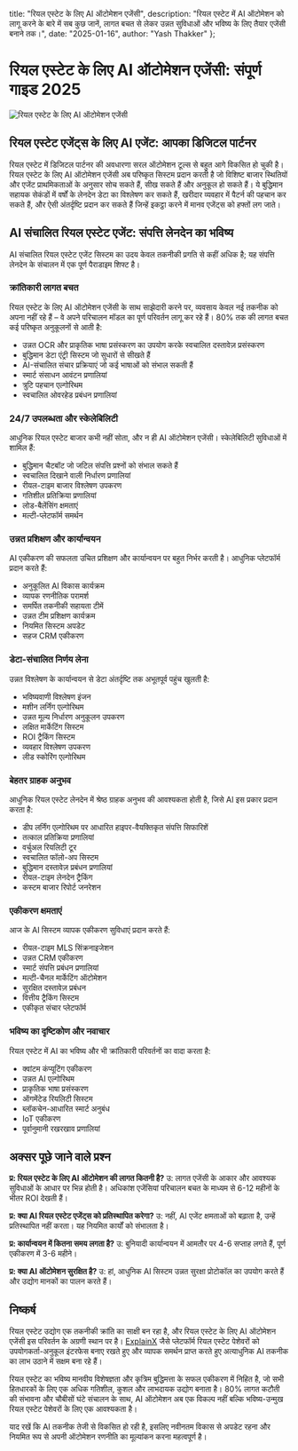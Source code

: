   title: "रियल एस्टेट के लिए AI ऑटोमेशन एजेंसी",
  description: "रियल एस्टेट में AI ऑटोमेशन को लागू करने के बारे में सब कुछ जानें, लागत बचत से लेकर उन्नत सुविधाओं और भविष्य के लिए तैयार एजेंसी बनाने तक।",
  date: "2025-01-16",
  author: "Yash Thakker"
};

# रियल एस्टेट के लिए AI ऑटोमेशन एजेंसी: संपूर्ण गाइड 2025

![रियल एस्टेट के लिए AI ऑटोमेशन एजेंसी](/images/blog-posts/ai-automation-agency-for-real-estate.jpeg)

## रियल एस्टेट एजेंट्स के लिए AI एजेंट: आपका डिजिटल पार्टनर

रियल एस्टेट में डिजिटल पार्टनर की अवधारणा सरल ऑटोमेशन टूल्स से बहुत आगे विकसित हो चुकी है। रियल एस्टेट के लिए AI ऑटोमेशन एजेंसी अब परिष्कृत सिस्टम प्रदान करती है जो विशिष्ट बाजार स्थितियों और एजेंट प्राथमिकताओं के अनुसार सोच सकते हैं, सीख सकते हैं और अनुकूल हो सकते हैं। ये बुद्धिमान सहायक सेकंडों में वर्षों के लेनदेन डेटा का विश्लेषण कर सकते हैं, खरीदार व्यवहार में पैटर्न की पहचान कर सकते हैं, और ऐसी अंतर्दृष्टि प्रदान कर सकते हैं जिन्हें इकट्ठा करने में मानव एजेंट्स को हफ्तों लग जाते।

## AI संचालित रियल एस्टेट एजेंट: संपत्ति लेनदेन का भविष्य

AI संचालित रियल एस्टेट एजेंट सिस्टम का उदय केवल तकनीकी प्रगति से कहीं अधिक है; यह संपत्ति लेनदेन के संचालन में एक पूर्ण पैराडाइम शिफ्ट है।

### क्रांतिकारी लागत बचत

रियल एस्टेट के लिए AI ऑटोमेशन एजेंसी के साथ साझेदारी करने पर, व्यवसाय केवल नई तकनीक को अपना नहीं रहे हैं – वे अपने परिचालन मॉडल का पूर्ण परिवर्तन लागू कर रहे हैं। 80% तक की लागत बचत कई परिष्कृत अनुकूलनों से आती है:

- उन्नत OCR और प्राकृतिक भाषा प्रसंस्करण का उपयोग करके स्वचालित दस्तावेज़ प्रसंस्करण
- बुद्धिमान डेटा एंट्री सिस्टम जो सुधारों से सीखते हैं
- AI-संचालित संचार प्रक्रियाएं जो कई भाषाओं को संभाल सकती हैं
- स्मार्ट संसाधन आवंटन प्रणालियां
- त्रुटि पहचान एल्गोरिथम
- स्वचालित ओवरहेड प्रबंधन प्रणालियां

### 24/7 उपलब्धता और स्केलेबिलिटी

आधुनिक रियल एस्टेट बाजार कभी नहीं सोता, और न ही AI ऑटोमेशन एजेंसी। स्केलेबिलिटी सुविधाओं में शामिल हैं:

- बुद्धिमान चैटबॉट जो जटिल संपत्ति प्रश्नों को संभाल सकते हैं
- स्वचालित दिखाने वाली निर्धारण प्रणालियां
- रीयल-टाइम बाजार विश्लेषण उपकरण
- गतिशील प्रतिक्रिया प्रणालियां
- लोड-बैलेंसिंग क्षमताएं
- मल्टी-प्लेटफॉर्म समर्थन

### उन्नत प्रशिक्षण और कार्यान्वयन

AI एकीकरण की सफलता उचित प्रशिक्षण और कार्यान्वयन पर बहुत निर्भर करती है। आधुनिक प्लेटफॉर्म प्रदान करते हैं:

- अनुकूलित AI विकास कार्यक्रम
- व्यापक रणनीतिक परामर्श
- समर्पित तकनीकी सहायता टीमें
- उन्नत टीम प्रशिक्षण कार्यक्रम
- नियमित सिस्टम अपडेट
- सहज CRM एकीकरण

### डेटा-संचालित निर्णय लेना

उन्नत विश्लेषण के कार्यान्वयन से डेटा अंतर्दृष्टि तक अभूतपूर्व पहुंच खुलती है:

- भविष्यवाणी विश्लेषण इंजन
- मशीन लर्निंग एल्गोरिथम
- उन्नत मूल्य निर्धारण अनुकूलन उपकरण
- लक्षित मार्केटिंग सिस्टम
- ROI ट्रैकिंग सिस्टम
- व्यवहार विश्लेषण उपकरण
- लीड स्कोरिंग एल्गोरिथम

### बेहतर ग्राहक अनुभव

आधुनिक रियल एस्टेट लेनदेन में श्रेष्ठ ग्राहक अनुभव की आवश्यकता होती है, जिसे AI इस प्रकार प्रदान करता है:

- डीप लर्निंग एल्गोरिथम पर आधारित हाइपर-वैयक्तिकृत संपत्ति सिफारिशें
- तत्काल प्रतिक्रिया प्रणालियां
- वर्चुअल रियलिटी टूर
- स्वचालित फॉलो-अप सिस्टम
- बुद्धिमान दस्तावेज़ प्रबंधन प्रणालियां
- रीयल-टाइम लेनदेन ट्रैकिंग
- कस्टम बाजार रिपोर्ट जनरेशन

### एकीकरण क्षमताएं

आज के AI सिस्टम व्यापक एकीकरण सुविधाएं प्रदान करते हैं:

- रीयल-टाइम MLS सिंक्रनाइजेशन
- उन्नत CRM एकीकरण
- स्मार्ट संपत्ति प्रबंधन प्रणालियां
- मल्टी-चैनल मार्केटिंग ऑटोमेशन
- सुरक्षित दस्तावेज़ प्रबंधन
- वित्तीय ट्रैकिंग सिस्टम
- एकीकृत संचार प्लेटफॉर्म

### भविष्य का दृष्टिकोण और नवाचार

रियल एस्टेट में AI का भविष्य और भी क्रांतिकारी परिवर्तनों का वादा करता है:

- क्वांटम कंप्यूटिंग एकीकरण
- उन्नत AI एल्गोरिथम
- प्राकृतिक भाषा प्रसंस्करण
- ऑगमेंटेड रियलिटी सिस्टम
- ब्लॉकचेन-आधारित स्मार्ट अनुबंध
- IoT एकीकरण
- पूर्वानुमानी रखरखाव प्रणालियां

## अक्सर पूछे जाने वाले प्रश्न

**प्र: रियल एस्टेट के लिए AI ऑटोमेशन की लागत कितनी है?**
उ: लागत एजेंसी के आकार और आवश्यक सुविधाओं के आधार पर भिन्न होती है। अधिकांश एजेंसियां परिचालन बचत के माध्यम से 6-12 महीनों के भीतर ROI देखती हैं।

**प्र: क्या AI रियल एस्टेट एजेंट्स को प्रतिस्थापित करेगा?**
उ: नहीं, AI एजेंट क्षमताओं को बढ़ाता है, उन्हें प्रतिस्थापित नहीं करता। यह नियमित कार्यों को संभालता है।

**प्र: कार्यान्वयन में कितना समय लगता है?**
उ: बुनियादी कार्यान्वयन में आमतौर पर 4-6 सप्ताह लगते हैं, पूर्ण एकीकरण में 3-6 महीने।

**प्र: क्या AI ऑटोमेशन सुरक्षित है?**
उ: हां, आधुनिक AI सिस्टम उन्नत सुरक्षा प्रोटोकॉल का उपयोग करते हैं और उद्योग मानकों का पालन करते हैं।

## निष्कर्ष

रियल एस्टेट उद्योग एक तकनीकी क्रांति का साक्षी बन रहा है, और रियल एस्टेट के लिए AI ऑटोमेशन एजेंसी इस परिवर्तन के अग्रणी स्थान पर है। [ExplainX](https://www.explainx.ai/about) जैसे प्लेटफॉर्म रियल एस्टेट पेशेवरों को उपयोगकर्ता-अनुकूल इंटरफेस बनाए रखते हुए और व्यापक समर्थन प्राप्त करते हुए अत्याधुनिक AI तकनीक का लाभ उठाने में सक्षम बना रहे हैं।

रियल एस्टेट का भविष्य मानवीय विशेषज्ञता और कृत्रिम बुद्धिमत्ता के सफल एकीकरण में निहित है, जो सभी हितधारकों के लिए एक अधिक गतिशील, कुशल और लाभदायक उद्योग बनाता है। 80% लागत कटौती की संभावना और चौबीसों घंटे संचालन के साथ, AI ऑटोमेशन अब एक विकल्प नहीं बल्कि भविष्य-उन्मुख रियल एस्टेट पेशेवरों के लिए एक आवश्यकता है।

याद रखें कि AI तकनीक तेजी से विकसित हो रही है, इसलिए नवीनतम विकास से अपडेट रहना और नियमित रूप से अपनी ऑटोमेशन रणनीति का मूल्यांकन करना महत्वपूर्ण है।